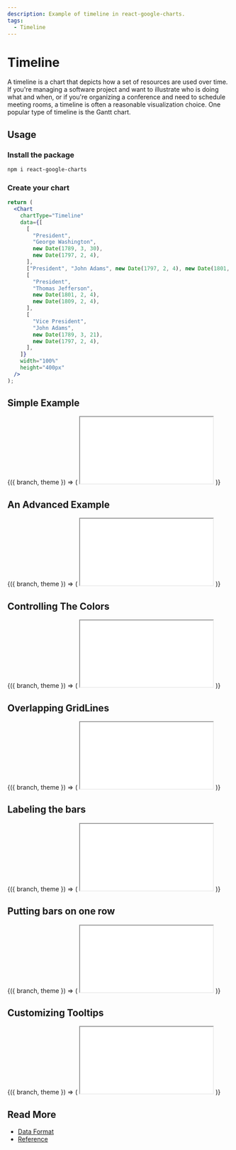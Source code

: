 ```yaml
---
description: Example of timeline in react-google-charts.
tags:
  - Timeline
---
```



# Timeline

A timeline is a chart that depicts how a set of resources are used over time. If you're managing a software project and want to illustrate who is doing what and when, or if you're organizing a conference and need to schedule meeting rooms, a timeline is often a reasonable visualization choice. One popular type of timeline is the Gantt chart.

## Usage

### Install the package

```sh
npm i react-google-charts
```

### Create your chart

```jsx
return (
  <Chart
    chartType="Timeline"
    data={[
      [
        "President",
        "George Washington",
        new Date(1789, 3, 30),
        new Date(1797, 2, 4),
      ],
      ["President", "John Adams", new Date(1797, 2, 4), new Date(1801, 2, 4)],
      [
        "President",
        "Thomas Jefferson",
        new Date(1801, 2, 4),
        new Date(1809, 2, 4),
      ],
      [
        "Vice President",
        "John Adams",
        new Date(1789, 3, 21),
        new Date(1797, 2, 4),
      ],
    ]}
    width="100%"
    height="400px"
  />
);
```

## Simple Example

<ContextProvider>
  {({ branch, theme }) => (
    <iframe
      src={`https://codesandbox.io/embed/github/RakanNimer/react-google-charts/tree/${branch}/sandboxes/timeline/default?fontsize=14&hidenavigation=1&module=%2FApp.tsx&theme=${theme}`}
      style={{
        width: "100%",
        height: "500px",
        border: 0,
        borderRadius: "4px",
        overflow: "hidden",
      }}
      title="RakanNimer/react-google-charts: Timeline Simple Example"
      allow="accelerometer; ambient-light-sensor; camera; encrypted-media; geolocation; gyroscope; hid; microphone; midi; payment; usb; vr; xr-spatial-tracking"
      sandbox="allow-forms allow-modals allow-popups allow-presentation allow-same-origin allow-scripts"
      loading="lazy"
    ></iframe>
  )}
</ContextProvider>

## An Advanced Example

<ContextProvider>
  {({ branch, theme }) => (
    <iframe
      src={`https://codesandbox.io/embed/github/RakanNimer/react-google-charts/tree/${branch}/sandboxes/timeline/advanced?fontsize=14&hidenavigation=1&module=%2FApp.tsx&theme=${theme}`}
      style={{
        width: "100%",
        height: "500px",
        border: 0,
        borderRadius: "4px",
        overflow: "hidden",
      }}
      title="RakanNimer/react-google-charts: Timeline An Advanced Example"
      allow="accelerometer; ambient-light-sensor; camera; encrypted-media; geolocation; gyroscope; hid; microphone; midi; payment; usb; vr; xr-spatial-tracking"
      sandbox="allow-forms allow-modals allow-popups allow-presentation allow-same-origin allow-scripts"
      loading="lazy"
    ></iframe>
  )}
</ContextProvider>

## Controlling The Colors

<ContextProvider>
  {({ branch, theme }) => (
    <iframe
      src={`https://codesandbox.io/embed/github/RakanNimer/react-google-charts/tree/${branch}/sandboxes/timeline/colors?fontsize=14&hidenavigation=1&module=%2FApp.tsx&theme=${theme}`}
      style={{
        width: "100%",
        height: "500px",
        border: 0,
        borderRadius: "4px",
        overflow: "hidden",
      }}
      title="RakanNimer/react-google-charts: Timeline Controlling The Colors"
      allow="accelerometer; ambient-light-sensor; camera; encrypted-media; geolocation; gyroscope; hid; microphone; midi; payment; usb; vr; xr-spatial-tracking"
      sandbox="allow-forms allow-modals allow-popups allow-presentation allow-same-origin allow-scripts"
      loading="lazy"
    ></iframe>
  )}
</ContextProvider>

## Overlapping GridLines

<ContextProvider>
  {({ branch, theme }) => (
    <iframe
      src={`https://codesandbox.io/embed/github/RakanNimer/react-google-charts/tree/${branch}/sandboxes/timeline/gridlines?fontsize=14&hidenavigation=1&module=%2FApp.tsx&theme=${theme}`}
      style={{
        width: "100%",
        height: "500px",
        border: 0,
        borderRadius: "4px",
        overflow: "hidden",
      }}
      title="RakanNimer/react-google-charts: Timeline Overlapping GridLines"
      allow="accelerometer; ambient-light-sensor; camera; encrypted-media; geolocation; gyroscope; hid; microphone; midi; payment; usb; vr; xr-spatial-tracking"
      sandbox="allow-forms allow-modals allow-popups allow-presentation allow-same-origin allow-scripts"
      loading="lazy"
    ></iframe>
  )}
</ContextProvider>

## Labeling the bars

<ContextProvider>
  {({ branch, theme }) => (
    <iframe
      src={`https://codesandbox.io/embed/github/RakanNimer/react-google-charts/tree/${branch}/sandboxes/timeline/labels?fontsize=14&hidenavigation=1&module=%2FApp.tsx&theme=${theme}`}
      style={{
        width: "100%",
        height: "500px",
        border: 0,
        borderRadius: "4px",
        overflow: "hidden",
      }}
      title="RakanNimer/react-google-charts: Timeline Labeling the bars"
      allow="accelerometer; ambient-light-sensor; camera; encrypted-media; geolocation; gyroscope; hid; microphone; midi; payment; usb; vr; xr-spatial-tracking"
      sandbox="allow-forms allow-modals allow-popups allow-presentation allow-same-origin allow-scripts"
      loading="lazy"
    ></iframe>
  )}
</ContextProvider>

## Putting bars on one row

<ContextProvider>
  {({ branch, theme }) => (
    <iframe
      src={`https://codesandbox.io/embed/github/RakanNimer/react-google-charts/tree/${branch}/sandboxes/timeline/row?fontsize=14&hidenavigation=1&module=%2FApp.tsx&theme=${theme}`}
      style={{
        width: "100%",
        height: "500px",
        border: 0,
        borderRadius: "4px",
        overflow: "hidden",
      }}
      title="RakanNimer/react-google-charts: Timeline Putting bars on one row"
      allow="accelerometer; ambient-light-sensor; camera; encrypted-media; geolocation; gyroscope; hid; microphone; midi; payment; usb; vr; xr-spatial-tracking"
      sandbox="allow-forms allow-modals allow-popups allow-presentation allow-same-origin allow-scripts"
      loading="lazy"
    ></iframe>
  )}
</ContextProvider>

## Customizing Tooltips

<ContextProvider>
  {({ branch, theme }) => (
    <iframe
      src={`https://codesandbox.io/embed/github/RakanNimer/react-google-charts/tree/${branch}/sandboxes/timeline/tooltips?fontsize=14&hidenavigation=1&module=%2FApp.tsx&theme=${theme}`}
      style={{
        width: "100%",
        height: "500px",
        border: 0,
        borderRadius: "4px",
        overflow: "hidden",
      }}
      title="RakanNimer/react-google-charts: Timeline Customizing Tooltips"
      allow="accelerometer; ambient-light-sensor; camera; encrypted-media; geolocation; gyroscope; hid; microphone; midi; payment; usb; vr; xr-spatial-tracking"
      sandbox="allow-forms allow-modals allow-popups allow-presentation allow-same-origin allow-scripts"
      loading="lazy"
    ></iframe>
  )}
</ContextProvider>

## Read More

- [Data Format](https://developers.google.com/chart/interactive/docs/gallery/timeline#data-format)
- [Reference](https://developers.google.com/chart/interactive/docs/gallery/timeline)
